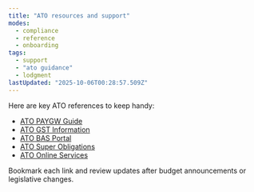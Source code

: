 ```yaml
---
title: "ATO resources and support"
modes:
  - compliance
  - reference
  - onboarding
tags:
  - support
  - "ato guidance"
  - lodgment
lastUpdated: "2025-10-06T00:28:57.509Z"
---
```


Here are key ATO references to keep handy:

- [ATO PAYGW Guide](https://www.ato.gov.au/business/payg-withholding/)
- [ATO GST Information](https://www.ato.gov.au/business/gst/)
- [ATO BAS Portal](https://www.ato.gov.au/business/business-activity-statements-%28bas%29/)
- [ATO Super Obligations](https://www.ato.gov.au/business/super-for-employers/)
- [ATO Online Services](https://www.ato.gov.au/General/Online-services/)

Bookmark each link and review updates after budget announcements or legislative changes.
